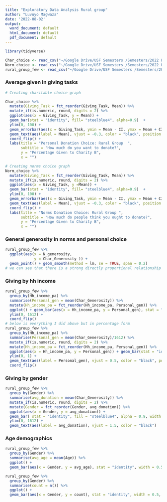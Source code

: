 ```yaml
---
title: "Exploratory Data Analysis Rural group"
author: "Luvuyo Magwaza"
date: '2022-08-02'
output:
  word_document: default
  html_document: default
  pdf_document: default
---
```


```r
library(tidyverse)

Char_choice <- read_csv("~/Google Drive/USF Semesters /Semesters/2022 Fall/Rural Group Summer Work / Char_choice.csv")
Norm_choice <- read_csv("~/Google Drive/USF Semesters /Semesters/2022 Fall/Rural Group Summer Work / Norm_choice.csv")
rural_group_few <- read_csv("~/Google Drive/USF Semesters /Semesters/2022 Fall/Rural Group Summer Work / rural_group_few.csv")

```

### Average given in giving tasks
```r
# Creating charitable choice graph 

Char_choice %>% 
  mutate(Giving_Task = fct_reorder(Giving_Task, Mean)) %>% 
  mutate_if(is.numeric, round, digits = 2) %>% 
  ggplot(aes(x = Giving_Task, y = Mean)) + 
  geom_bar(stat = "identity", fill= "steelblue4", alpha=0.9)  + 
  ylim(0, 100) + 
  geom_errorbar(aes(x = Giving_Task, ymin = Mean - CI, ymax = Mean + CI), color = "black", size = 0.4, width = 0.4) +
  geom_text(aes(label = Mean), vjust = -0.3, color = "black", position = position_nudge(y = -2.0)) +
  coord_flip() + 
  labs(title = "Personal Donation Choice: Rural Group  ", 
       subtitle = "How much do you want to donate?",
       y = "Percentage Given to Charity B", 
       x = "") 

# Creating norms choice graph
Norm_choice %>% 
  mutate(Giving_Task = fct_reorder(Giving_Task, Mean)) %>% 
  mutate_if(is.numeric, round, digits = 2) %>% 
  ggplot(aes(x = Giving_Task, y =Mean)) + 
  geom_bar(stat = "identity", fill= "steelblue4", alpha=0.9)  + 
  ylim(0, 100) + 
  geom_errorbar(aes(x = Giving_Task, ymin = Mean - CI, ymax = Mean + CI), color = "black", size = 0.4, width = 0.4) + 
  geom_text(aes(label = Mean), vjust = -0.3, color = "black", position = position_nudge(y = -2.0)) +
  coord_flip() + 
  labs(title = "Norms Donation Choice: Rural Group ", 
       subtitle = "How much do people think you ought to donate?",
       y = "Percentage Given to Charity B", 
       x = "") 
```

### General generosity in norms and personal choice 
```r
rural_group_few %>% 
  ggplot(aes(x = N_generosity,
             y = Char_Generosity )) +
  geom_point() + geom_smooth(method = lm, se = TRUE, span = 0.2) 
# we can see that there is a strong directly proportional relationship between norm generosity and personal choice generosity. 
```

### Giving by hh income 
```r
rural_group_few %>% 
  group_by(Hh_income_pa) %>% 
  summarise(Personal_gen = mean(Char_Generosity)) %>% 
  mutate(Hh_income_pa = fct_reorder(Hh_income_pa, Personal_gen)) %>% 
  ggplot() + geom_bar(aes(x = Hh_income_pa, y = Personal_gen), stat = "identity", fill= "steelblue4", alpha=0.9 ) +
  ylim(0, 1612) + 
  coord_flip()
# below is everything I did above but in percentage form
rural_group_few %>% 
  group_by(Hh_income_pa) %>% 
  summarise(Personal_gen = mean(Char_Generosity)/1612) %>% 
  mutate_if(is.numeric, round, digits = 2) %>% 
  mutate(Hh_income_pa = fct_reorder(Hh_income_pa, Personal_gen)) %>% 
  ggplot(aes(x = Hh_income_pa, y = Personal_gen)) + geom_bar(stat = "identity", fill= "steelblue4", alpha=0.9 ) +
  ylim(0, 1) + 
  geom_text(aes(label = Personal_gen), vjust = 0.5, color = "black", position = position_nudge(y = -0.05)) +
  coord_flip() 

```

### Giving by gender 
```r
rural_group_few %>% 
  group_by(Gender) %>% 
  summarise(avg_donation = mean(Char_Generosity)) %>% 
  mutate_if(is.numeric, round, digits = 2) %>% 
  mutate(Gender = fct_reorder(Gender, avg_donation)) %>% 
  ggplot(aes(x = Gender, y = avg_donation)) +
  geom_bar( stat = "identity", fill = "steelblue4", alpha = 0.9, width = 0.5) +
  ylim(0, 1612) +
  geom_text(aes(label = avg_donation), vjust = 1.5, color = "black")
```

### Age demographics
```r
rural_group_few %>% 
  group_by(Gender) %>% 
  summarise(avg_age = mean(Age)) %>% 
  ggplot() +
  geom_bar(aes(x = Gender, y = avg_age), stat = "identity", width = 0.5, fill = "steel blue")

rural_group_few %>% 
  group_by(Gender) %>% 
  summarise(count = n()) %>% 
  ggplot() +
  geom_bar(aes(x = Gender, y = count), stat = "identity", width = 0.5, fill = "steel blue")
  
```


